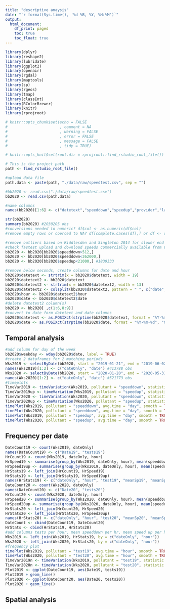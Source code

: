 ```yaml
---
title: "descriptive anaysis"
date: "`r format(Sys.time(), '%d %B, %Y, %H:%M')`"
output:
  html_document:
    df_print: paged
    toc: true
    toc_float: true
---
```


```r
library(dplyr)
library(reshape2)
library(lubridate)
library(ggplot2)
library(openair)
library(rgdal)
library(maptools)
library(sp)
library(rgeos)
library(tmap)
library(classInt)
library(RColorBrewer)
library(knitr)
library(rprojroot)

# knitr::opts_chunk$set(echo = FALSE
#                       , comment = NA
#                       , warning = FALSE
#                       , error = FALSE
#                       , message = FALSE
#                       , tidy = TRUE)

# knitr::opts_knit$set(root.dir = rprojroot::find_rstudio_root_file())

# This is the project path
path <- find_rstudio_root_file()

```


```r
#upload data file
path.data <- paste(path, "./data/raw/speedtest.csv", sep = "")

#bb2020 <- read.csv("./data/raw/speedtest.csv")
bb2020 <- read.csv(path.data)

#name columns
names(bb2020)[1:6] <- c("datetext","speeddown","speedup","provider","lat", "lon") 

str(bb2020)
summary(bb2020) #2030205 obs
#conversions needed to numeric? df$col <- as.numeric(df$col) 
#remove empty rows or coerced to NA? df[complete.cases(df),] or df <- df[!is.na(df$col),]

#remove outliers based on Riddlesden and Singleton 2014 for slower end
#check fastest upload and download speeds commercially available from Virgin Media (Gigaclear offers even faster!)
bb2020 <- bb2020[bb2020$speeddown>512,] 
bb2020 <- bb2020[bb2020$speeddown<362000,]
bb2020 <- bb2020[bb2020$speedup<21000,] #1839333

#remove below seconds, create columns for date and hour
bb2020$datetext <- strtrim(x = bb2020$datetext, width = 19) 
bb2020$datetext2 <- bb2020$datetext
bb2020$datetext2 <- strtrim(x = bb2020$datetext2, width = 13)
bb2020$datetext2 <- colsplit(bb2020$datetext2, pattern = " ", c("date", "hour"))
bb2020$hour <- bb2020$datetext2$hour
bb2020$date <- bb2020$datetext2$date
#delete datetext2 column(s)
bb2020 <- bb2020[ ,c(1:6,8:9)]
#convert to date form datetext and date columns
bb2020$datetext <- as.POSIXct(strptime(bb2020$datetext, format = "%Y-%m-%d %H:%M:%S", "GMT")) 
bb2020$date <- as.POSIXct(strptime(bb2020$date, format = "%Y-%m-%d", "GMT"))
```

## Temporal analysis

```r
#add column for day of the week
bb2020$weekday <- wday(bb2020$date, label = TRUE)
#create 2 dataframes for 2 matching periods
Wks2019 <- selectByDate(bb2020, start = "2019-01-21", end = "2019-06-02")
names(Wks2019)[1:2] <- c("dateOnly", "date") #413788 obs
Wks2020 <- selectByDate(bb2020, start = "2020-01-20", end = "2020-05-31")
names(Wks2020)[1:2] <- c("dateOnly", "date") #521773 obs
#timeplots
TimeVar2019 <- timeVariation(Wks2019, pollutant = "speeddown", statistic = "mean", name.pol = "speedown 2019")
TimeVar2019up <- timeVariation(Wks2019, pollutant = "speedup", statistic = "mean", name.pol = "speedup 2019")
TimeVar2020 <- timeVariation(Wks2020, pollutant = "speeddown", statistic = "mean", name.pol = "speeddown 2020")
TimeVar2020up <- timeVariation(Wks2020, pollutant = "speedup", statistic = "mean", name.pol = "speedup 2020")
timePlot(Wks2019, pollutant = "speeddown", avg.time = "day", smooth = TRUE, name.pol = "speeddown 2019")
timePlot(Wks2020, pollutant = "speeddown", avg.time = "day", smooth = TRUE, name.pol = "speeddown 2020")
timePlot(Wks2019, pollutant = "speedup", avg.time = "day", smooth = TRUE, name.pol = "speedup 2019")
timePlot(Wks2020, pollutant = "speedup", avg.time = "day", smooth = TRUE, name.pol = "speedup 2020")
```

## Frequency per date

```r
DateCount19 <- count(Wks2019, dateOnly)
names(DateCount19) <- c("Date19", "tests19")
HrCount19 <- count(Wks2019, dateOnly, hour)
HrSpeed19 <- summarise(group_by(Wks2019, dateOnly, hour), mean(speeddown))
HrSpeed19up <- summarise(group_by(Wks2019, dateOnly, hour), mean(speedup))
HrStats19 <- left_join(HrCount19, HrSpeed19)
HrStats19 <- left_join(HrStats19, HrSpeed19up)
names(HrStats19) <- c("dateOnly", "hour", "test19", "meanSp19", "meanSp19up")
DateCount20 <- count(Wks2020, dateOnly)
names(DateCount20) <- c("Date20", "tests20")
HrCount20 <- count(Wks2020, dateOnly, hour)
HrSpeed20 <- summarise(group_by(Wks2020, dateOnly, hour), mean(speeddown))
HrSpeed20up <- summarise(group_by(Wks2020, dateOnly, hour), mean(speedup))
HrStats20 <- left_join(HrCount20, HrSpeed20)
HrStats20 <- left_join(HrStats20, HrSpeed20up)
names(HrStats20) <- c("dateOnly", "hour", "test20", "meanSp20", "meanSp20up")
DateCount <- cbind(DateCount19, DateCount20)
HrStats <- cbind(HrStats19, HrStats20)
#add columns tests per hour, mean speeddown per hr, mean speed up per hr
Wks2019 <- left_join(Wks2019, HrStats19, by = c("dateOnly", "hour"))
Wks2020 <- left_join(Wks2020, HrStats20, by = c("dateOnly", "hour"))
#frequency plot
timePlot(Wks2019, pollutant = "test19", avg.time = "hour", smooth = TRUE, name.pol = "hourlyTests 2019")
timePlot(Wks2020, pollutant = "test20", avg.time = "hour", smooth = TRUE, name.pol = "hourlyTests 2020")
TimeVar2019n <- timeVariation(Wks2019, pollutant = "test19", statistic = "mean", name.pol = "hourlytests 2019")
TimeVar2020n <- timeVariation(Wks2020, pollutant = "test20", statistic = "mean", name.pol = "hourlytests 2020")
Plot2019 <- ggplot(DateCount19, aes(Date19, tests19))
Plot2019 + geom_line()
Plot2020 <- ggplot(DateCount20, aes(Date20, tests20))
Plot2020 + geom_line()

```

## Spatial analysis

<!-- # Ctrl + Shift + c to remove all the below comments -->
<!-- ```{r echo=FALSE, results= 'asis', message=FALSE, warning=TRUE, fig.height=15, fig.width=10} -->
<!-- #convert to spatial object -->
<!-- coords_bb <- cbind(bb2020$lon, bb2020$lat) -->
<!-- bbNUTS3 <- SpatialPointsDataFrame(coords_bb, data = data.frame(bb2020)) -->
<!-- proj4string(bbNUTS3) <- CRS("+init=epsg:4326") #define projection -->

<!-- #get NUTS3 from up a level and read in (145 NUTS3) -->
<!-- NUTS3 <- readOGR("../NUTS_Level_3_January_2015_Super_Generalised_Clipped_Boundaries_in_England_and_Wales.shp") -->
<!-- NUTS3 <- spTransform(NUTS3, CRS("+init=epsg:4326")) -->
<!-- NUTS3@data$nuts315nm <- as.character(NUTS3@data$nuts315nm) -->

<!-- #spatial join to NUTS3 -->
<!-- bbNUTS3sp <- over(bbNUTS3, NUTS3[, "nuts315nm"]) #not a spatial object -->
<!-- bbNUTS3$nuts315nm <- bbNUTS3sp$nuts315nm -->

<!-- #create dataframe object to analyse (remove lat and lon?) -->
<!-- bb2020sp <- bbNUTS3@data -->
<!-- #% obs NA for NUTS3? -->

<!-- #summarise by date and geography -->
<!-- NUTS3datecount <- count(bb2020sp, nuts315nm, date) -->
<!-- NUTS3dateAvg <- summarise(group_by(NUTS3datecount, nuts315nm), mean(n)) -->

<!-- #map NUTS3 mean test frequency per date -->
<!-- NUTS3@data <- left_join(NUTS3@data, NUTS3dateAvg, by = "nuts315nm") -->
<!-- var <- NUTS3@data[ ,'mean(n)'] -->
<!-- breaks <- classIntervals(var, n = 5, style = "quantile") -->
<!-- my_colours <- brewer.pal(5, "Blues") -->
<!-- plot(NUTS3, col = my_colours[findInterval(var, breaks$brks, all.inside = TRUE)], axes = FALSE, -->
<!--      border = rgb(0.8, 0.8, 0.8, 0)) -->
<!-- legend(x = "top", legend = leglabs(breaks$brks), fill = my_colours, bty = "n", cex = 0.5) -->
<!-- ``` -->
